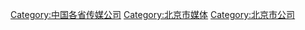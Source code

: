 [[Category:中国各省传媒公司|Category:中国各省传媒公司]]
[[Category:北京市媒体|Category:北京市媒体]]
[[Category:北京市公司|Category:北京市公司]]